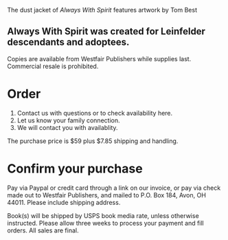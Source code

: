 
<div class="cover-image">
  <img src="/assets/AWS-book-cover.jpg" alt="" />
  <p class="caption">

  The dust jacket of *Always With Spirit* features
  artwork by Tom Best

  </p>
</div>

## Always With Spirit was created for Leinfelder descendants and adoptees.

Copies are available from Westfair Publishers while supplies last. Commercial
resale is prohibited.

# Order

1. Contact us with questions or to check availability here.
2. Let us know your family connection.
3. We will contact you with availablity.

The purchase price is $59 plus $7.85 shipping and handling.

# Confirm your purchase

Pay via Paypal or credit card through a link on our invoice, or
pay via check made out to Westfair Publishers, and mailed to
P.O. Box 184, Avon, OH 44011.
Please include shipping address.

Book(s) will be shipped by USPS book media rate, unless otherwise
instructed. Please allow three weeks to process your payment and fill
orders. All sales are final.

